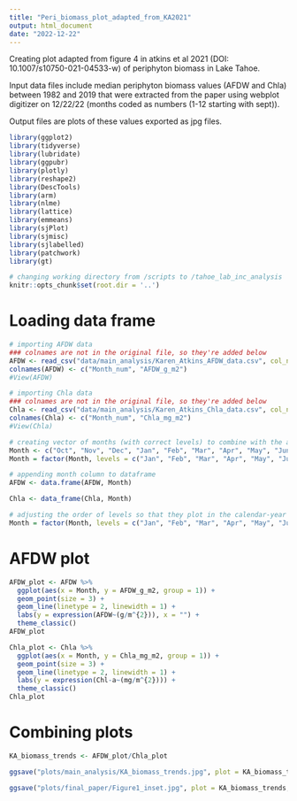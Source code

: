 ```yaml
---
title: "Peri_biomass_plot_adapted_from_KA2021"
output: html_document
date: "2022-12-22"
---
```

Creating plot adapted from figure 4 in atkins et al 2021 (DOI: 10.1007/s10750-021-04533-w) of periphyton biomass in Lake Tahoe.

Input data files include median periphyton biomass values (AFDW and Chla) between 1982 and 2019 that were extracted from the paper using webplot digitizer on 12/22/22 (months coded as numbers (1-12 starting with sept)).

Output files are plots of these values exported as jpg files.

```r
library(ggplot2)
library(tidyverse)
library(lubridate)
library(ggpubr)
library(plotly)
library(reshape2)
library(DescTools)
library(arm)
library(nlme)
library(lattice)
library(emmeans)
library(sjPlot)
library(sjmisc)
library(sjlabelled)
library(patchwork)
library(gt)

# changing working directory from /scripts to /tahoe_lab_inc_analysis
knitr::opts_chunk$set(root.dir = '..')
```

# Loading data frame
```r
# importing AFDW data
### colnames are not in the original file, so they're added below
AFDW <- read_csv("data/main_analysis/Karen_Atkins_AFDW_data.csv", col_names = FALSE)
colnames(AFDW) <- c("Month_num", "AFDW_g_m2")
#View(AFDW)

# importing Chla data
### colnames are not in the original file, so they're added below
Chla <- read_csv("data/main_analysis/Karen_Atkins_Chla_data.csv", col_names = FALSE)
colnames(Chla) <- c("Month_num", "Chla_mg_m2")
#View(Chla)

# creating vector of months (with correct levels) to combine with the above data frames (goes by water year Oct-Oct)
Month <- c("Oct", "Nov", "Dec", "Jan", "Feb", "Mar", "Apr", "May", "Jun", "Jul", "Aug", "Sep")
Month = factor(Month, levels = c("Jan", "Feb", "Mar", "Apr", "May", "Jun", "Jul", "Aug", "Sep", "Oct", "Nov", "Dec"))

# appending month column to dataframe
AFDW <- data.frame(AFDW, Month)

Chla <- data_frame(Chla, Month)

# adjusting the order of levels so that they plot in the calendar-year order
Month = factor(Month, levels = c("Jan", "Feb", "Mar", "Apr", "May", "Jun", "Jul", "Aug", "Sep", "Oct", "Nov", "Dec"))

```


# AFDW plot
```r
AFDW_plot <- AFDW %>%
  ggplot(aes(x = Month, y = AFDW_g_m2, group = 1)) +
  geom_point(size = 3) +
  geom_line(linetype = 2, linewidth = 1) +
  labs(y = expression(AFDW~(g/m^{2})), x = "") +
  theme_classic()
AFDW_plot

Chla_plot <- Chla %>%
  ggplot(aes(x = Month, y = Chla_mg_m2, group = 1)) +
  geom_point(size = 3) +
  geom_line(linetype = 2, linewidth = 1) +
  labs(y = expression(Chl-a~(mg/m^{2}))) +
  theme_classic()
Chla_plot
```

# Combining plots
```r
KA_biomass_trends <- AFDW_plot/Chla_plot

ggsave("plots/main_analysis/KA_biomass_trends.jpg", plot = KA_biomass_trends, height = 6, width = 6, dpi = 300)

ggsave("plots/final_paper/Figure1_inset.jpg", plot = KA_biomass_trends, height = 6, width = 6, dpi = 300)
```


